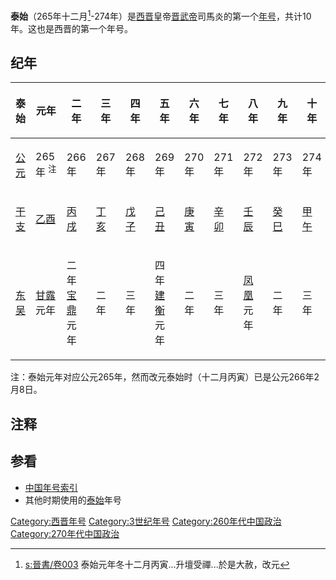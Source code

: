 {{Eranamebox|年号= 泰始
|起讫时间= 265年十二月-274年
|政权= [[西晋|西晋]]
|帝王= [[晋武帝|晋武帝]]司馬炎
|历时= 10年
|timeline= <timeline>
ImageSize  = width:200 height:50
PlotArea   = width:180 height:30 left:10 bottom:20
TimeAxis   = orientation:horizontal
DateFormat = yyyy
Period     = from:265 till:316
AlignBars  = early
ScaleMajor = increment:51 start:265
Colors =
  id:canvas value:rgb(1,1,0.85)
BackgroundColors = canvas:canvas
PlotData =
  width:15 color:black
  bar:era from:start till:end
  bar:era from:265 till:290 color:red
  bar:era from:265 till:274 color:yellow
</timeline>
|说明= 泰始在西晋及晋武帝时期的位置
}}
'''泰始'''（265年十二月<ref>[[s:晉書/卷003|s:晉書/卷003]] 泰始元年冬十二月丙寅...升壇受禪...於是大赦，改元</ref>-274年）是[[西晋|西晋]]皇帝[[晋武帝|晋武帝]]司馬炎的第一个[[年号|年号]]，共计10年。这也是西晋的第一个年号。

==纪年==
{| class="wikitable" 
|-
!泰始!!元年!!二年!!三年!!四年!!五年!!六年!!七年!!八年!!九年!!十年
|-
![[公元纪年|公元]]
|265年<span style="user-select:none"> </span><sup>注</sup>||266年||267年||268年||269年||270年||271年||272年||273年||274年
|-
![[干支纪年|干支]]
|[[乙酉|乙酉]]||[[丙戌|丙戌]]||[[丁亥|丁亥]]||[[戊子|戊子]]||[[己丑|己丑]]||[[庚寅|庚寅]]||[[辛卯|辛卯]]||[[壬辰|壬辰]]||[[癸巳|癸巳]]||[[甲午|甲午]]
|-
![[孫吳|东吴]]
|[[甘露_(孙皓)|甘露]]元年||二年<br>[[宝鼎|宝鼎]]元年||二年||三年||四年<br>[[建衡|建衡]]元年||二年||三年||[[凤凰_(孙皓)|凤凰]]元年||二年||三年
|}
注：泰始元年对应公元265年，然而改元泰始时（十二月丙寅）已是公元266年2月8日。

== 注释 ==

{{Reflist|25em}}

==参看==
*[[中国年号索引|中国年号索引]]
* 其他时期使用的[[泰始|泰始]]年号

{{年号|[[咸熙|咸熙]]|[[中国年号索引|中国年号]]|[[咸宁_(晋)|咸宁]]}}
{{晉十六國年號}}
[[Category:西晋年号|Category:西晋年号]]
[[Category:3世纪年号|Category:3世纪年号]]
[[Category:260年代中国政治|Category:260年代中国政治]]
[[Category:270年代中国政治|Category:270年代中国政治]]